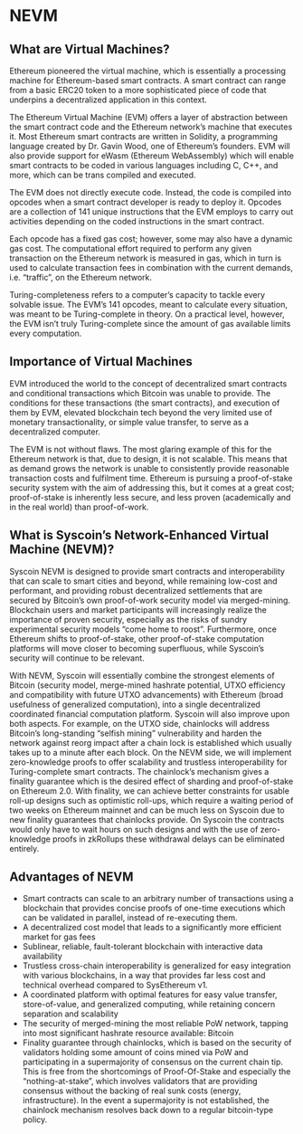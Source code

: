 
# NEVM


## What are Virtual Machines?

Ethereum pioneered the virtual machine, which is essentially a processing machine for Ethereum-based smart contracts. A smart contract can range from a basic ERC20 token to a more sophisticated piece of code that underpins a decentralized application in this context.

The Ethereum Virtual Machine (EVM) offers a layer of abstraction between the smart contract code and the Ethereum network’s machine that executes it. Most Ethereum smart contracts are written in Solidity, a programming language created by Dr. Gavin Wood, one of Ethereum’s founders. EVM will also provide support for eWasm (Ethereum WebAssembly) which will enable smart contracts to be coded in various languages including C, C++, and more, which can be trans compiled and executed.

The EVM does not directly execute code. Instead, the code is compiled into opcodes when a smart contract developer is ready to deploy it. Opcodes are a collection of 141 unique instructions that the EVM employs to carry out activities depending on the coded instructions in the smart contract.

Each opcode has a fixed gas cost; however, some may also have a dynamic gas cost. The computational effort required to perform any given transaction on the Ethereum network is measured in gas, which in turn is used to calculate transaction fees in combination with the current demands, i.e. “traffic”, on the Ethereum network.

Turing-completeness refers to a computer’s capacity to tackle every solvable issue. The EVM’s 141 opcodes, meant to calculate every situation, was meant to be Turing-complete in theory. On a practical level, however, the EVM isn’t truly Turing-complete since the amount of gas available limits every computation.



## Importance of Virtual Machines

EVM introduced the world to the concept of decentralized smart contracts and conditional transactions which Bitcoin was unable to provide. The conditions for these transactions (the smart contracts), and execution of them by EVM, elevated blockchain tech beyond the very limited use of monetary transactionality, or simple value transfer, to serve as a decentralized computer.

The EVM is not without flaws. The most glaring example of this for the Ethereum network is that, due to design, it is not scalable. This means that as demand grows the network is unable to consistently provide reasonable transaction costs and fulfilment time. Ethereum is pursuing a proof-of-stake security system with the aim of addressing this, but it comes at a great cost; proof-of-stake is inherently less secure, and less proven (academically and in the real world) than proof-of-work.



## What is Syscoin’s Network-Enhanced Virtual Machine (NEVM)?

Syscoin NEVM is designed to provide smart contracts and interoperability that can scale to smart cities and beyond, while remaining low-cost and performant, and providing robust decentralized settlements that are secured by Bitcoin’s own proof-of-work security model via merged-mining. Blockchain users and market participants will increasingly realize the importance of proven security, especially as the risks of sundry experimental security models “come home to roost”. Furthermore, once Ethereum shifts to proof-of-stake, other proof-of-stake computation platforms will move closer to becoming superfluous, while Syscoin’s security will continue to be relevant.

With NEVM, Syscoin will essentially combine the strongest elements of Bitcoin (security model, merge-mined hashrate potential, UTXO efficiency and compatibility with future UTXO advancements) with Ethereum (broad usefulness of generalized computation), into a single decentralized coordinated financial computation platform. Syscoin will also improve upon both aspects. For example, on the UTXO side, chainlocks will address Bitcoin’s long-standing “selfish mining” vulnerability and harden the network against reorg impact after a chain lock is established which usually takes up to a minute after each block. On the NEVM side, we will implement zero-knowledge proofs to offer scalability and trustless interoperability for Turing-complete smart contracts. The chainlock’s mechanism gives a finality guarantee which is the desired effect of sharding and proof-of-stake on Ethereum 2.0. With finality, we can achieve better constraints for usable roll-up designs such as optimistic roll-ups, which require a waiting period of two weeks on Ethereum mainnet and can be much less on Syscoin due to new finality guarantees that chainlocks provide. On Syscoin the contracts would only have to wait hours on such designs and with the use of zero-knowledge proofs in zkRollups these withdrawal delays can be eliminated entirely.



## Advantages of NEVM

- Smart contracts can scale to an arbitrary number of transactions using a blockchain that provides concise proofs of one-time executions which can be validated in parallel, instead of re-executing them.
- A decentralized cost model that leads to a significantly more efficient market for gas fees
- Sublinear, reliable, fault-tolerant blockchain with interactive data availability
- Trustless cross-chain interoperability is generalized for easy integration with various blockchains, in a way that provides far less cost and technical overhead compared to SysEthereum v1.
- A coordinated platform with optimal features for easy value transfer, store-of-value, and generalized computing, while retaining concern separation and scalability
- The security of merged-mining the most reliable PoW network, tapping into most significant hashrate resource available: Bitcoin
- Finality guarantee through chainlocks, which is based on the security of validators holding some amount of coins mined via PoW and participating in a supermajority of consensus on the current chain tip. This is free from the shortcomings of Proof-Of-Stake and especially the “nothing-at-stake”, which involves validators that are providing consensus without the backing of real sunk costs (energy, infrastructure). In the event a supermajority is not established, the chainlock mechanism resolves back down to a regular bitcoin-type policy.
